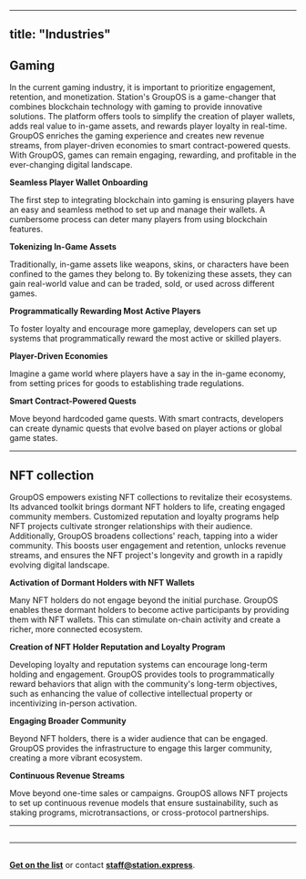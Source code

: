 
---
title: "Industries"
---

## Gaming

In the current gaming industry, it is important to prioritize engagement, retention, and monetization. Station's GroupOS is a game-changer that combines blockchain technology with gaming to provide innovative solutions. The platform offers tools to simplify the creation of player wallets, adds real value to in-game assets, and rewards player loyalty in real-time. GroupOS enriches the gaming experience and creates new revenue streams, from player-driven economies to smart contract-powered quests. With GroupOS, games can remain engaging, rewarding, and profitable in the ever-changing digital landscape.

**Seamless Player Wallet Onboarding**

The first step to integrating blockchain into gaming is ensuring players have an easy and seamless method to set up and manage their wallets. A cumbersome process can deter many players from using blockchain features.

**Tokenizing In-Game Assets**

Traditionally, in-game assets like weapons, skins, or characters have been confined to the games they belong to. By tokenizing these assets, they can gain real-world value and can be traded, sold, or used across different games.

**Programmatically Rewarding Most Active Players**

To foster loyalty and encourage more gameplay, developers can set up systems that programmatically reward the most active or skilled players.

****Player-Driven Economies****

Imagine a game world where players have a say in the in-game economy, from setting prices for goods to establishing trade regulations.

**Smart Contract-Powered Quests**

Move beyond hardcoded game quests. With smart contracts, developers can create dynamic quests that evolve based on player actions or global game states.

---

## NFT collection

GroupOS empowers existing NFT collections to revitalize their ecosystems. Its advanced toolkit brings dormant NFT holders to life, creating engaged community members. Customized reputation and loyalty programs help NFT projects cultivate stronger relationships with their audience. Additionally, GroupOS broadens collections' reach, tapping into a wider community. This boosts user engagement and retention, unlocks revenue streams, and ensures the NFT project's longevity and growth in a rapidly evolving digital landscape.

**Activation of Dormant Holders with NFT Wallets**

Many NFT holders do not engage beyond the initial purchase. GroupOS enables these dormant holders to become active participants by providing them with NFT wallets. This can stimulate on-chain activity and create a richer, more connected ecosystem.

**Creation of NFT Holder Reputation and Loyalty Program**

Developing loyalty and reputation systems can encourage long-term holding and engagement. GroupOS provides tools to programmatically reward behaviors that align with the community's long-term objectives, such as enhancing the value of collective intellectual property or incentivizing in-person activation.

**Engaging Broader Community**

Beyond NFT holders, there is a wider audience that can be engaged. GroupOS provides the infrastructure to engage this larger community, creating a more vibrant ecosystem.

**Continuous Revenue Streams**

Move beyond one-time sales or campaigns. GroupOS allows NFT projects to set up continuous revenue models that ensure sustainability, such as staking programs, microtransactions, or cross-protocol partnerships.

---

## 

---
## 

**[Get on the list](https://6vdcjqzyfj3.typeform.com/to/x3xer1Rs)** or contact **[staff@station.express](mailto:staff@station.express)**.


